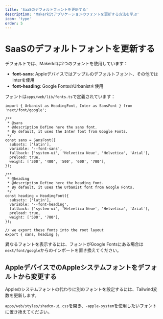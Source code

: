 ```yaml
---
title: 'SaaSのデフォルトフォントを更新する'
description: 'Makerkitアプリケーションのフォントを更新する方法を学ぶ'
icon: 'type'
order: 5
---
```


# SaaSのデフォルトフォントを更新する

デフォルトでは、Makerkitは2つのフォントを使用しています：

- **font-sans**: Appleデバイスではアップルのデフォルトフォント、その他ではInterを使用
- **font-heading**: Google FontsのUrbanistを使用

フォントは`apps/web/lib/fonts.ts`で定義されています：

```tsx
import { Urbanist as HeadingFont, Inter as SansFont } from 'next/font/google';

/**
 * @sans
 * @description Define here the sans font.
 * By default, it uses the Inter font from Google Fonts.
 */
const sans = SansFont({
  subsets: ['latin'],
  variable: '--font-sans',
  fallback: ['system-ui', 'Helvetica Neue', 'Helvetica', 'Arial'],
  preload: true,
  weight: ['300', '400', '500', '600', '700'],
});

/**
 * @heading
 * @description Define here the heading font.
 * By default, it uses the Urbanist font from Google Fonts.
 */
const heading = HeadingFont({
  subsets: ['latin'],
  variable: '--font-heading',
  fallback: ['system-ui', 'Helvetica Neue', 'Helvetica', 'Arial'],
  preload: true,
  weight: ['500', '700'],
});

// we export these fonts into the root layout
export { sans, heading };
```

異なるフォントを表示するには、フォントがGoogle Fontsにある場合は`next/font/google`からのインポートを置き換えてください。

## AppleデバイスでのAppleシステムフォントをデフォルトから変更する

Appleのシステムフォントの代わりに別のフォントを設定するには、Tailwind変数を更新します。

`apps/web/styles/shadcn-ui.css`を開き、`-apple-system`を使用したいフォントに置き換えてください。
